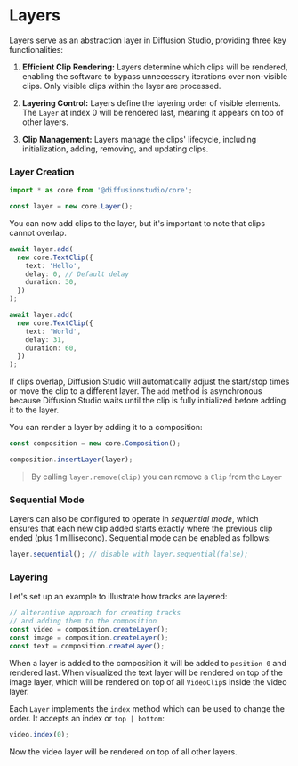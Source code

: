 # Layers

Layers serve as an abstraction layer in Diffusion Studio, providing three key functionalities:

1. **Efficient Clip Rendering:** Layers determine which clips will be rendered, enabling the software to bypass unnecessary iterations over non-visible clips. Only visible clips within the layer are processed.

2. **Layering Control:** Layers define the layering order of visible elements. The `Layer` at index 0 will be rendered last, meaning it appears on top of other layers.

3. **Clip Management:** Layers manage the clips' lifecycle, including initialization, adding, removing, and updating clips.

### Layer Creation

```typescript
import * as core from '@diffusionstudio/core';

const layer = new core.Layer();
```

You can now add clips to the layer, but it's important to note that clips cannot overlap.

```typescript
await layer.add(
  new core.TextClip({
    text: 'Hello',
    delay: 0, // Default delay
    duration: 30,
  })
);

await layer.add(
  new core.TextClip({
    text: 'World',
    delay: 31,
    duration: 60,
  })
);
```

If clips overlap, Diffusion Studio will automatically adjust the start/stop times or move the clip to a different layer. The `add` method is asynchronous because Diffusion Studio waits until the clip is fully initialized before adding it to the layer.

You can render a layer by adding it to a composition:

```typescript
const composition = new core.Composition();

composition.insertLayer(layer);
```

> By calling `layer.remove(clip)` you can remove a `Clip` from the `Layer`

### Sequential Mode

Layers can also be configured to operate in *sequential mode*, which ensures that each new clip added starts exactly where the previous clip ended (plus 1 millisecond). Sequential mode can be enabled as follows:

```typescript
layer.sequential(); // disable with layer.sequential(false);
```

### Layering

Let's set up an example to illustrate how tracks are layered:

```typescript
// alterantive approach for creating tracks 
// and adding them to the composition
const video = composition.createLayer(); 
const image = composition.createLayer();
const text = composition.createLayer();
```

When a layer is added to the composition it will be added to `position 0` and rendered last. When visualized the text layer will be rendered on top of the image layer, which will be rendered on top of all `VideoClip`s inside the video layer.

Each `Layer` implements the `index` method which can be used to change the order. It accepts an index or `top | bottom`:

```typescript
video.index(0);
```

Now the video layer will be rendered on top of all other layers.
